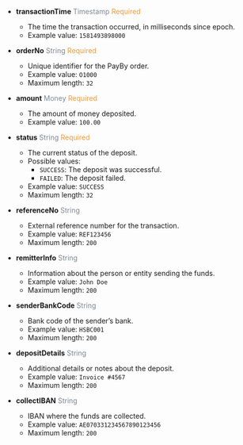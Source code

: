 
- **transactionTime** <font color='#7d8793'>Timestamp</font> <font color='#f19938'>Required</font>  
  - The time the transaction occurred, in milliseconds since epoch.  
  - Example value: `1581493898000`

- **orderNo** <font color='#7d8793'>String</font> <font color='#f19938'>Required</font>  
  - Unique identifier for the PayBy order.  
  - Example value: `O1000`  
  - Maximum length: `32`

- **amount** <font color='#7d8793'>Money</font> <font color='#f19938'>Required</font>  
  - The amount of money deposited.  
  - Example value: `100.00`

- **status** <font color='#7d8793'>String</font> <font color='#f19938'>Required</font>  
  - The current status of the deposit.  
  - Possible values:  
    - `SUCCESS`: The deposit was successful.  
    - `FAILED`: The deposit failed.  
  - Example value: `SUCCESS`  
  - Maximum length: `32`

- **referenceNo** <font color='#7d8793'>String</font>  
  - External reference number for the transaction.  
  - Example value: `REF123456`  
  - Maximum length: `200`

- **remitterInfo** <font color='#7d8793'>String</font>  
  - Information about the person or entity sending the funds.  
  - Example value: `John Doe`  
  - Maximum length: `200`

- **senderBankCode** <font color='#7d8793'>String</font>  
  - Bank code of the sender’s bank.  
  - Example value: `HSBC001`  
  - Maximum length: `200`

- **depositDetails** <font color='#7d8793'>String</font>  
  - Additional details or notes about the deposit.  
  - Example value: `Invoice #4567`  
  - Maximum length: `200`

- **collectIBAN** <font color='#7d8793'>String</font>  
  - IBAN where the funds are collected.  
  - Example value: `AE070331234567890123456`  
  - Maximum length: `200`
